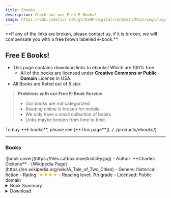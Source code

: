 ```yaml
---
title: Ebooks
description: Check out our Free E-Books!
image: https://cdn.jsdelivr.net/gh/ASOP-Digital/cdn@main/Main/Logo/logo.png
---
```


<Aside type="caution" title="What to do if Links are broken?!"> **If any of the links are broken, please contact us, if it is broken, we will compensate you with a free brown labelled e-book.**</Aside>

## Free E Books!
- This page contains download links to ebooks! Which are 100% free.
    - All of the books are licensed under **Creative Commons or Public Domain** License in USA.
- All Books are Rated out of 5 star.
> **Problems with our Free E-Book Service**
> - Our books are not categorized
> - Reading online is broken for mobile
> - We only have a small collection of books
> - Links maybe broken from time to time.


<Aside type="tip"> To buy **E books**, please see [**This page**](../../products/ebooks/) </Aside>


---

### Books
<CardGrid>
    <Card title='A Tale of Two Cities By Charles Dickens'> 
    ![book cover](https://files.catbox.moe/bs0c9y.jpg)
    - Author: **Charles Dickens**
    - [Wikipedia Page](https://en.wikipedia.org/wiki/A_Tale_of_Two_Cities)
    - Genere: historical fiction
    - Rating: <span style="color:#F6BE00">★★★★</span>
    - Reading level: 7th grade 
    - Licensed: Public domain 
    <details>
    <summary>Book Summary</summary>
    "A Tale of Two Cities" by Charles Dickens is a historical novel written in the mid-19th century. Set against the backdrop of the French Revolution, the story opens with an exploration of the social and political turmoil of the time, introducing key themes such as resurrection, sacrifice, and the dichotomy between oppression and liberty. The narrative begins with the character Mr. Jarvis Lorry's journey, who is on a mission to retrieve Dr. Alexandre Manette, an imprisoned former physician, who has been "recalled to life" after years of suffering. The opening of the novel vividly depicts the contrasting conditions in England and France, emphasizing the hardships faced by common people. A detailed scene unfolds as Mr. Lorry, traveling on a Dover mail coach, encounters a mysterious messenger who brings him a message related to Dr. Manette. As Mr. Lorry arrives in Paris, we sense ominous undertones of the Revolution as Madame Defarge’s wine shop symbolizes the brewing discontent. The narrative hints at the challenges ahead as characters intertwine in a story of personal and political upheaval, setting the stage for the unfolding drama that explores the quest for justice in the face of tyranny. 
    </details>
    <details>
        <summary>Download</summary>
        ★ [Read Online Here](https://files.catbox.moe/i17qjy.pdf)

        ★ [Download here (.pdf)](https://files.catbox.moe/i17qjy.pdf)
        
        ★ [Download here (.epub)](https://files.catbox.moe/rqvm33.epub)

        ★ [Download here (.txt)](https://files.catbox.moe/4xm2xn.txt)
    </details>
    </Card>

    <Card title="Alice in Wonderland"> 
    ![Book Cover](https://files.catbox.moe/038qdg.jpg)
        <Badge text="Popular" variant="tip" /> 
    - Author: **Carroll Lewis**
    - [Wikipedia Page](https://en.wikipedia.org/wiki/Alice%27s_Adventures_in_Wonderland)
    - Genere: Fantasy Fiction
    - Rating: <span style="color:#F6BE00">★★★★★</span>
    - Reading level:  6th Grade
    - Licensed: Public Domain
    <details>
    <summary>Book Summary</summary>
    "Alice's Adventures in Wonderland" by Lewis Carroll is a classic children's novel written in the mid-19th century. The story follows a young girl named Alice who, feeling bored and sleepy while sitting by a riverbank, encounters a White Rabbit and follows it down a rabbit hole, plunging into a fantastical world filled with curious creatures and whimsical adventures. The opening of the book introduces Alice as she daydreams about her surroundings before spotting the White Rabbit, who is both flustered and animated. Curious, Alice pursues the Rabbit and finds herself tumbling down a deep rabbit hole, leading to a curious hall filled with doors, all locked. After experiencing a series of bizarre changes in size from eating and drinking mysterious substances, she begins exploring this new world, initially frustrated by her newfound challenges as she navigates her size and the peculiar inhabitants she meets. The narrative sets the tone for Alice's whimsical and often nonsensical adventures that characterize the entire tale.
    </details>
    <details>
        <summary>Download</summary>
    ★ [Read Online here](https://files.catbox.moe/qqvc07.pdf)

    ★ [Download here (.pdf)](https://files.catbox.moe/qqvc07.pdf)
    
    ★ [Download here (.epub)](https://files.catbox.moe/vvd0pz.epub)
    
    ★ [Download here (.txt)](https://files.catbox.moe/om44sy.txt)
    </details>
    </Card>

    <Card title="The Great Gatsby"> 
    ![Book Cover](https://files.catbox.moe/vweium.jpg)
    - Author: **Fitzgerald, F. Scott (Francis Scott)**
    - [Wikipedia Page](https://en.wikipedia.org/wiki/The_Great_Gatsby)
    - Genere: First love Fiction
    - Rating: <span style="color:#F6BE00">★★★★★</span>
    - Reading level: 7th Grade 
    - Licnesed: Public Domain in USA 
    <details>
    <summary>Book Summary</summary>
        "The Great Gatsby" by F. Scott Fitzgerald is a novel written in the early 20th century. The story is mainly narrated by Nick Carraway, who reflects on the life of his enigmatic neighbor, Jay Gatsby, and the extravagant world of wealth and excess he inhabits. The novel explores themes of the American Dream, love, and social class. At the start of the novel, Nick Carraway reflects on advice from his father about withholding judgment of others, which sets the stage for the unfolding narrative. We learn about Nick's background, his move to West Egg, and his connection to wealthy acquaintances like Tom and Daisy Buchanan. Nick's first glimpse of Gatsby is during a moment of solitude when he sees Gatsby reaching out toward a distant green light, symbolizing his unattainable dreams. This opening portion lays the groundwork for the intricate relationships and social dynamics in the world of 1920s America, hinting at the luxurious yet hollow lives that many characters lead.
    </details>

    <details>
        <summary>Download</summary>
    ★ [Read Online Here](https://files.catbox.moe/1ypev2.pdf)

    ★ [Download here (.pdf)](https://files.catbox.moe/1ypev2.pdf)
    
    ★ [Download here (.epub)](https://files.catbox.moe/wyxc98.epub)

    ★ [Download here (.txt)](https://files.catbox.moe/ttp97p.txt)
    </details>
    </Card>



    <Card title="More to Come" icon='star'>
    ##### We are going to add 2 to 3 books every week, right now we only have 3 free books in our collection
    </Card>


</CardGrid>

